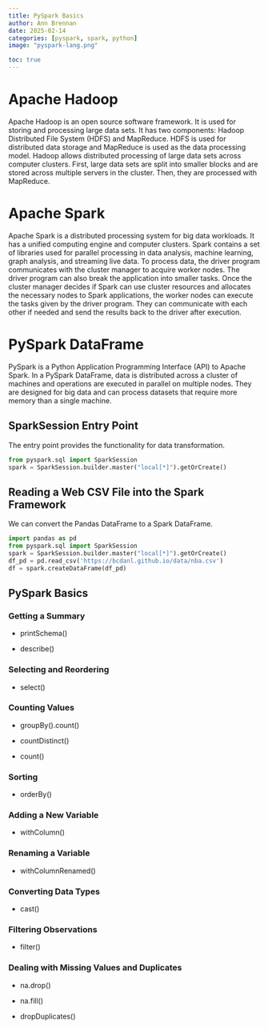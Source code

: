 ```yaml
---
title: PySpark Basics
author: Ann Brennan
date: 2025-02-14
categories: [pyspark, spark, python]
image: "pyspark-lang.png"

toc: true
---
```


# Apache Hadoop

Apache Hadoop is an open source software framework. It is used for storing and processing large data sets. It has two components: Hadoop Distributed File System (HDFS) and MapReduce. HDFS is used for distributed data storage and MapReduce is used as the data processing model. Hadoop allows distributed processing of large data sets across computer clusters. First, large data sets are split into smaller blocks and are stored across multiple servers in the cluster. Then, they are processed with MapReduce.

# Apache Spark

Apache Spark is a distributed processing system for big data workloads. It has a unified computing engine and computer clusters. Spark contains a set of libraries used for parallel processing in data analysis, machine learning, graph analysis, and streaming live data. To process data, the driver program communicates with the cluster manager to acquire worker nodes. The driver program can also break the application into smaller tasks. Once the cluster manager decides if Spark can use cluster resources and allocates the necessary nodes to Spark applications, the worker nodes can execute the tasks given by the driver program. They can communicate with each other if needed and send the results back to the driver after execution.

# PySpark DataFrame

PySpark is a Python Application Programming Interface (API) to Apache Spark. In a PySpark DataFrame, data is distributed across a cluster of machines and operations are executed in parallel on multiple nodes. They are designed for big data and can process datasets that require more memory than a single machine.

## SparkSession Entry Point

The entry point provides the functionality for data transformation.

``` python
from pyspark.sql import SparkSession
spark = SparkSession.builder.master("local[*]").getOrCreate()
```

## Reading a Web CSV File into the Spark Framework

We can convert the Pandas DataFrame to a Spark DataFrame.

``` python
import pandas as pd
from pyspark.sql import SparkSession
spark = SparkSession.builder.master("local[*]").getOrCreate()
df_pd = pd.read_csv('https://bcdanl.github.io/data/nba.csv')
df = spark.createDataFrame(df_pd)
```

## PySpark Basics

### Getting a Summary

-   printSchema()

-   describe()

### Selecting and Reordering

-   select()

### Counting Values

-   groupBy().count()

-   countDistinct()

-   count()

### Sorting

-   orderBy()

### Adding a New Variable

-   withColumn()

### Renaming a Variable

-   withColumnRenamed()

### Converting Data Types

-   cast()

### Filtering Observations

-   filter()

### Dealing with Missing Values and Duplicates

-   na.drop()

-   na.fill()

-   dropDuplicates()
